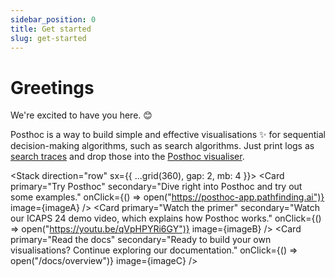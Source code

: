 ```yaml
---
sidebar_position: 0
title: Get started
slug: get-started
---
```



# Greetings

We're excited to have you here. 😊

Posthoc is a way to build simple and effective visualisations ✨ for sequential decision-making algorithms, such as search algorithms. Just print logs as [search traces](./search-trace) and drop those into the [Posthoc visualiser](./visualiser/overview).

<Stack direction="row" sx={{ ...grid(360), gap: 2, mb: 4 }}>
  <Card
    primary="Try Posthoc"
    secondary="Dive right into Posthoc and try out some examples."
    onClick={() => open("https://posthoc-app.pathfinding.ai")}
    image={imageA}
  />
  <Card
    primary="Watch the primer"
    secondary="Watch our ICAPS 24 demo video, which explains how Posthoc works."
    onClick={() => open("https://youtu.be/qVpHPYRi6GY")}
    image={imageB}
  />
  <Card
    primary="Read the docs"
    secondary="Ready to build your own visualisations? Continue exploring our documentation."
    onClick={() => open("/docs/overview")}
    image={imageC}
  />
</Stack>
